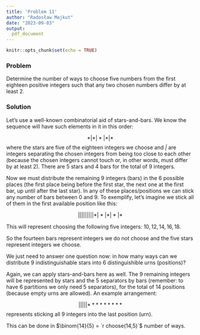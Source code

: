```yaml
---
title: 'Problem 11'
author: "Radosław Majkut"
date: "2023-09-03"
output:
  pdf_document
---
```


```r
knitr::opts_chunk$set(echo = TRUE)
```

### Problem

Determine the number of ways to choose five numbers from the first eighteen positive integers such that any two chosen numbers differ by at least 2.

### Solution

Let's use a well-known combinatorial aid of stars-and-bars. We know the sequence will have such elements in it in this order:

$$*|*|*|*|*$$
where the stars are five of the eighteen integers we choose and *|* are integers separating the chosen integers from being too close to each other (because the chosen integers cannot touch or, in other words, must differ by at least 2). There are 5 stars and 4 bars for the total of 9 integers.

Now we must distribute the remaining 9 integers (bars) in the 6 possible places (the first place being before the first star, the next one at the first bar, up until after the last star). In any of these places/positions we can stick any number of bars between 0 and 9. To exemplify, let's imagine we stick all of them in the first available position like this:

$$| | | | | | | | |*|*|*|*|*$$

This will represent choosing the following five integers: $10, 12, 14, 16, 18$.

So the fourteen bars represent integers we do not choose and the five stars represent integers we choose.

We just need to answer one question now: in how many ways can we distribute 9 indistinguishable stars into 6 distinguishible urns (positions)?

Again, we can apply stars-and-bars here as well. The 9 remaining integers will be represented by stars and the 5 separators by bars (remember: to have 6 partitions we only need 5 separators), for the total of 14 positions (because empty urns are allowed). An example arrangement:

$$|||||*********$$
represents sticking all 9 integers into the last position (urn).

This can be done in $\binom{14}{5} = `r choose(14,5)`$ number of ways.

